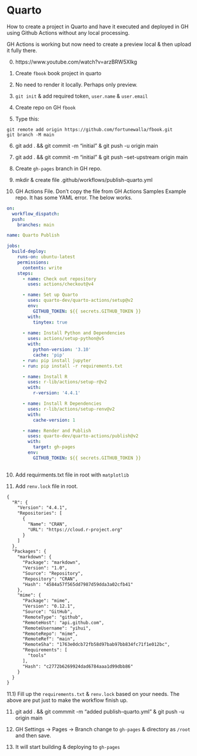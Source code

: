 # Quarto

How to create a project in Quarto and have it executed and deployed in GH using Github Actions without any local processing.

GH Actions is working but now need to create a preview local & then upload it fully there.

0) https://www.youtube.com/watch?v=arzBRW5XIkg

1) Create `fbook` book project in quarto
2) No need to render it locally. Perhaps only preview.
3) `git init` & add required token, `user.name` & `user.email`
4) Create repo on GH `fbook`
5) Type this: 
```
git remote add origin https://github.com/fortunewalla/fbook.git
git branch -M main

```
6) git add . && git commit -m "initial" & git push -u origin main

7) git add . && git commit -m "initial" & git push --set-upstream origin main

8) Create `gh-pages` branch in GH repo.

9) mkdir & create file .github/workflows/publish-quarto.yml

10) GH Actions File. Don't copy the file from GH Actions Samples Example repo. It has some YAML error.
The below works.

```yaml
on:
  workflow_dispatch:
  push:
    branches: main

name: Quarto Publish

jobs:
  build-deploy:
    runs-on: ubuntu-latest
    permissions:
      contents: write
    steps:
      - name: Check out repository
        uses: actions/checkout@v4

      - name: Set up Quarto
        uses: quarto-dev/quarto-actions/setup@v2
        env:
          GITHUB_TOKEN: ${{ secrets.GITHUB_TOKEN }}
        with:
          tinytex: true
          
      - name: Install Python and Dependencies
        uses: actions/setup-python@v5
        with:
          python-version: '3.10'
          cache: 'pip'
      - run: pip install jupyter
      - run: pip install -r requirements.txt

      - name: Install R
        uses: r-lib/actions/setup-r@v2
        with:
          r-version: '4.4.1'

      - name: Install R Dependencies
        uses: r-lib/actions/setup-renv@v2
        with:
          cache-version: 1

      - name: Render and Publish
        uses: quarto-dev/quarto-actions/publish@v2
        with:
          target: gh-pages
        env:
          GITHUB_TOKEN: ${{ secrets.GITHUB_TOKEN }}
		  
```
10) Add requirments.txt file in root with `matplotlib`

11) Add `renv.lock` file in root.

```xml
{
  "R": {
    "Version": "4.4.1",
    "Repositories": [
      {
        "Name": "CRAN",
        "URL": "https://cloud.r-project.org"
      }
    ]
  },
  "Packages": {
    "markdown": {
      "Package": "markdown",
      "Version": "1.0",
      "Source": "Repository",
      "Repository": "CRAN",
      "Hash": "4584a57f565dd7987d59dda3a02cfb41"
    },
    "mime": {
      "Package": "mime",
      "Version": "0.12.1",
      "Source": "GitHub",
      "RemoteType": "github",
      "RemoteHost": "api.github.com",
      "RemoteUsername": "yihui",
      "RemoteRepo": "mime",
      "RemoteRef": "main",
      "RemoteSha": "1763e0dcb72fb58d97bab97bb834fc71f1e012bc",
      "Requirements": [
        "tools"
      ],
      "Hash": "c2772b6269924dad6784aaa1d99dbb86"
    }
  }
}

```
11.1) Fill up the `requirements.txt` & `renv.lock` based on your needs. The above are put just to make the workflow finish up.

11) git add . && git commmit -m "added publish-quarto.yml" & git push -u origin main

12) GH Settings -> Pages -> Branch change to `gh-pages` & directory as `/root` and then save.

13) It will start building & deploying to `gh-pages`
